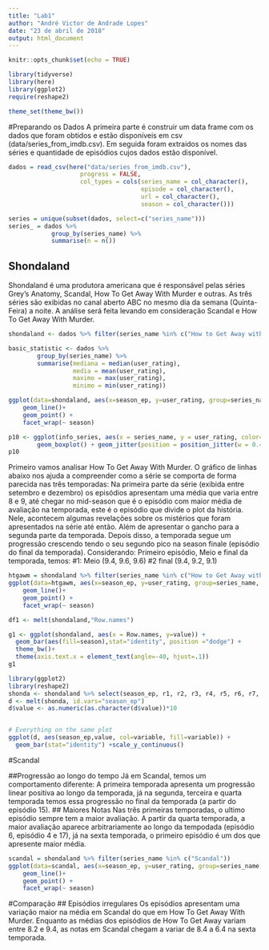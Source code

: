 ```yaml
---
title: "Lab1"
author: "André Victor de Andrade Lopes"
date: "23 de abril de 2018"
output: html_document
---
```


```r
knitr::opts_chunk$set(echo = TRUE)

library(tidyverse)
library(here)
library(ggplot2)
require(reshape2)

theme_set(theme_bw())
```

#Preparando os Dados
A primeira parte é construir um data frame com os dados que foram obtidos e estão disponíveis em csv (data/series_from_imdb.csv).
Em seguida foram extraidos os nomes das séries e quantidade de episódios cujos dados estão disponível.

```r
dados = read_csv(here("data/series_from_imdb.csv"), 
                    progress = FALSE,
                    col_types = cols(series_name = col_character(), 
                                     episode = col_character(), 
                                     url = col_character(),
                                     season = col_character())) 

series = unique(subset(dados, select=c("series_name")))
series_ = dados %>%
            group_by(series_name) %>%
            summarise(n = n())

```

## Shondaland

Shondaland é uma produtora americana que é responsável pelas séries Grey's Anatomy, Scandal, How To Get Away With Murder e outras. As três séries são exibidas no canal aberto ABC no mesmo dia da semana (Quinta-Feira) a noite. A análise será feita levando em consideração Scandal e How To Get Away With Murder.


```r
shondaland <- dados %>% filter(series_name %in% c("How to Get Away with Murder", "Scandal"))

basic_statistic <- dados %>%
        group_by(series_name) %>%
        summarise(mediana = median(user_rating),
                  media = mean(user_rating),
                  maximo = max(user_rating),
                  minimo = min(user_rating))

ggplot(data=shondaland, aes(x=season_ep, y=user_rating, group=series_name, color=series_name)) +
    geom_line()+
    geom_point() +
    facet_wrap(~ season)

p10 <- ggplot(info_series, aes(x = series_name, y = user_rating, color= series_name)) +
        geom_boxplot() + geom_jitter(position = position_jitter(w = 0.4, h = 0)) + scale_color_manual(values=c("#ef6a65", "#93d2c7"))
p10


```

Primeiro vamos analisar How To Get Away With Murder. O gráfico de linhas abaixo nos ajuda a compreender como a série se comporta de forma parecida nas três temporadas: Na primeira parte da série (exibida entre setembro e dezembro) os episódios apresentam uma média que varia entre 8 e 9, até chegar no mid-season que é o episódio com maior média de avaliação na temporada, este é o episódio que divide o plot da história. Nele, acontecem algumas revelações sobre os mistérios que foram apresentados na série até então. Além de apresentar o gancho para a segunda parte da temporada. Depois disso, a temporada segue um progressão crescendo tendo o seu segundo pico na season finale (episódio do final da temporada).
Considerando: Primeiro episódio, Meio e final da temporada, temos:
#1: Meio (9.4, 9.6, 9.6)
#2 final (9.4, 9.2, 9.1)
```r
htgawm = shondaland %>% filter(series_name %in% c("How to Get Away with Murder"))
ggplot(data=htgawm, aes(x=season_ep, y=user_rating, group=series_name, color=series_name)) +
    geom_line()+
    geom_point() +
    facet_wrap(~ season)
```

```r
df1 <- melt(shondaland,"Row.names")

g1 <- ggplot(shondaland, aes(x = Row.names, y=value)) +
  geom_bar(aes(fill=season),stat="identity", position ="dodge") + 
  theme_bw()+ 
  theme(axis.text.x = element_text(angle=-40, hjust=.1))
g1

library(ggplot2)
library(reshape2)
shonda <- shondaland %>% select(season_ep, r1, r2, r3, r4, r5, r6, r7, r8, r9, r10)
d <- melt(shonda, id.vars="season_ep")
d$value <- as.numeric(as.character(d$value))*10


# Everything on the same plot
ggplot(d, aes(season_ep,value, col=variable, fill=variable)) + 
  geom_bar(stat="identity") +scale_y_continuous()
```

#Scandal

##Progressão ao longo do tempo
Já em Scandal, temos um comportamento diferente: A primeira temporada apresenta um progressão linear positiva ao longo da temporada, já na segunda, terceira e quarta temporada temos essa progressão no final da temporada (a partir do episódio 15).
## Maiores Notas
Nas três primeiras temporadas, o ultimo episódio sempre tem a maior avaliação. A partir da quarta temporada, a maior avaliação aparece arbitrariamente ao longo da tempodada (episódio 6, episódio 4 e 17), já na sexta temporada, o primeiro episódio é um dos que apresente maior média.
```r
scandal = shondaland %>% filter(series_name %in% c("Scandal"))
ggplot(data=scandal, aes(x=season_ep, y=user_rating, group=series_name, color=series_name)) +
    geom_line()+
    geom_point() +
    facet_wrap(~ season)
```


#Comparação
## Episódios irregulares
Os episódios apresentam uma variação maior na média em Scandal do que em How To Get Away With Murder. Enquanto as médias dos episódios de How To Get Away variam entre 8.2 e 9.4, as notas em Scandal chegam a variar de 8.4 a 6.4 na sexta temporada.

